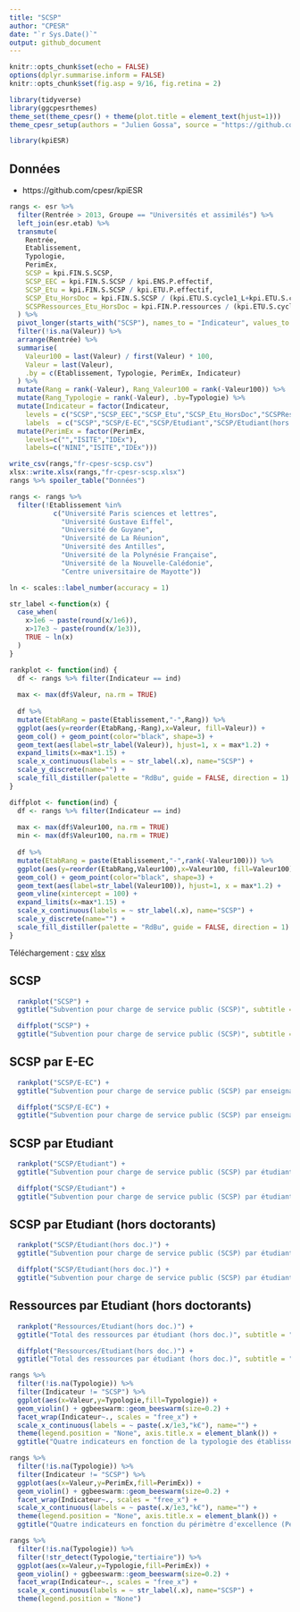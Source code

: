 ```yaml
---
title: "SCSP"
author: "CPESR"
date: "`r Sys.Date()`"
output: github_document
---
```


```r
knitr::opts_chunk$set(echo = FALSE)
options(dplyr.summarise.inform = FALSE)
knitr::opts_chunk$set(fig.asp = 9/16, fig.retina = 2)

library(tidyverse)
library(ggcpesrthemes)
theme_set(theme_cpesr() + theme(plot.title = element_text(hjust=1)))
theme_cpesr_setup(authors = "Julien Gossa", source = "https://github.com/cpesr/RFC/")

library(kpiESR)
```

## Données 

- https://github.com/cpesr/kpiESR

```r
rangs <- esr %>%
  filter(Rentrée > 2013, Groupe == "Universités et assimilés") %>%
  left_join(esr.etab) %>%
  transmute(
    Rentrée,
    Etablissement,
    Typologie,
    PerimEx,
    SCSP = kpi.FIN.S.SCSP,
    SCSP_EEC = kpi.FIN.S.SCSP / kpi.ENS.P.effectif,
    SCSP_Etu = kpi.FIN.S.SCSP / kpi.ETU.P.effectif,
    SCSP_Etu_HorsDoc = kpi.FIN.S.SCSP / (kpi.ETU.S.cycle1_L+kpi.ETU.S.cycle2_M),
    SCSPRessources_Etu_HorsDoc = kpi.FIN.P.ressources / (kpi.ETU.S.cycle1_L+kpi.ETU.S.cycle2_M)
  ) %>%
  pivot_longer(starts_with("SCSP"), names_to = "Indicateur", values_to = "Valeur") %>%
  filter(!is.na(Valeur)) %>%
  arrange(Rentrée) %>%
  summarise(
    Valeur100 = last(Valeur) / first(Valeur) * 100,
    Valeur = last(Valeur),
    .by = c(Etablissement, Typologie, PerimEx, Indicateur)
  ) %>%
  mutate(Rang = rank(-Valeur), Rang_Valeur100 = rank(-Valeur100)) %>%
  mutate(Rang_Typologie = rank(-Valeur), .by=Typologie) %>%
  mutate(Indicateur = factor(Indicateur, 
    levels = c("SCSP","SCSP_EEC","SCSP_Etu","SCSP_Etu_HorsDoc","SCSPRessources_Etu_HorsDoc"),
    labels  = c("SCSP","SCSP/E-EC","SCSP/Etudiant","SCSP/Etudiant(hors doc.)","Ressources/Etudiant(hors doc.)"))) %>%
  mutate(PerimEx = factor(PerimEx,
    levels=c("","ISITE","IDEx"),
    labels=c("NINI","ISITE","IDEx")))

write_csv(rangs,"fr-cpesr-scsp.csv")
xlsx::write.xlsx(rangs,"fr-cpesr-scsp.xlsx")
rangs %>% spoiler_table("Données")

rangs <- rangs %>% 
  filter(!Etablissement %in% 
           c("Université Paris sciences et lettres", 
             "Université Gustave Eiffel",
             "Université de Guyane",
             "Université de La Réunion",
             "Université des Antilles",
             "Université de la Polynésie Française",
             "Université de la Nouvelle-Calédonie",
             "Centre universitaire de Mayotte"))

ln <- scales::label_number(accuracy = 1)

str_label <-function(x) {
  case_when(
    x>1e6 ~ paste(round(x/1e6)),
    x>17e3 ~ paste(round(x/1e3)),
    TRUE ~ ln(x)
  )
}

rankplot <- function(ind) {
  df <- rangs %>% filter(Indicateur == ind) 
    
  max <- max(df$Valeur, na.rm = TRUE)
  
  df %>%
  mutate(EtabRang = paste(Etablissement,"-",Rang)) %>%
  ggplot(aes(y=reorder(EtabRang,-Rang),x=Valeur, fill=Valeur)) +
  geom_col() + geom_point(color="black", shape=3) + 
  geom_text(aes(label=str_label(Valeur)), hjust=1, x = max*1.2) +
  expand_limits(x=max*1.15) +
  scale_x_continuous(labels = ~ str_label(.x), name="SCSP") +
  scale_y_discrete(name="") +
  scale_fill_distiller(palette = "RdBu", guide = FALSE, direction = 1) 
}

diffplot <- function(ind) {
  df <- rangs %>% filter(Indicateur == ind) 
    
  max <- max(df$Valeur100, na.rm = TRUE)
  min <- max(df$Valeur100, na.rm = TRUE)
  
  df %>%
  mutate(EtabRang = paste(Etablissement,"-",rank(-Valeur100))) %>%
  ggplot(aes(y=reorder(EtabRang,Valeur100),x=Valeur100, fill=Valeur100)) +
  geom_col() + geom_point(color="black", shape=3) + 
  geom_text(aes(label=str_label(Valeur100)), hjust=1, x = max*1.2) +
  geom_vline(xintercept = 100) +
  expand_limits(x=max*1.15) +
  scale_x_continuous(labels = ~ str_label(.x), name="SCSP") +
  scale_y_discrete(name="") +
  scale_fill_distiller(palette = "RdBu", guide = FALSE, direction = 1) 
}
```


Téléchargement : [csv]("fr-cpesr-scsp.csv") [xlsx]("fr-cpesr-scsp.xlsx")




## SCSP

```r
  rankplot("SCSP") +
  ggtitle("Subvention pour charge de service public (SCSP)", subtitle = "2022-2023, en millions d'euros")
```

```r
  diffplot("SCSP") +
  ggtitle("Subvention pour charge de service public (SCSP)", subtitle = "2022-2023, en valeur 100 pour 2014")
```

## SCSP par E-EC

```r
  rankplot("SCSP/E-EC") +
  ggtitle("Subvention pour charge de service public (SCSP) par enseignant et/ou chercheur", subtitle = "2021-2022, en millions d'euros")
```

```r
  diffplot("SCSP/E-EC") +
  ggtitle("Subvention pour charge de service public (SCSP) par enseignant et/ou chercheur", subtitle = "2021-2022, en valeur 100 pour 2014")
```


## SCSP par Etudiant


```r
  rankplot("SCSP/Etudiant") +
  ggtitle("Subvention pour charge de service public (SCSP) par étudiant", subtitle = "2022-2023, en milliers d'euros")
```

```r
  diffplot("SCSP/Etudiant") +
  ggtitle("Subvention pour charge de service public (SCSP) par étudiant", subtitle = "2022-2023, en valeur 100 pour 2014")
```




## SCSP par Etudiant (hors doctorants)


```r
  rankplot("SCSP/Etudiant(hors doc.)") +
  ggtitle("Subvention pour charge de service public (SCSP) par étudiant (hors doc.)", subtitle = "2022-2023, en milliers d'euros")
```

```r
  diffplot("SCSP/Etudiant(hors doc.)") +
  ggtitle("Subvention pour charge de service public (SCSP) par étudiant (hors doc.)", subtitle = "2022-2023, en valeur 100 pour 2014")
```


## Ressources par Etudiant (hors doctorants)



```r
  rankplot("Ressources/Etudiant(hors doc.)") +
  ggtitle("Total des ressources par étudiant (hors doc.)", subtitle = "2022-2023, en milliers d'euros")
```

```r
  diffplot("Ressources/Etudiant(hors doc.)") +
  ggtitle("Total des ressources par étudiant (hors doc.)", subtitle = "2022-2023, en valeur 100 pour 2014")
```



```r
rangs %>%
  filter(!is.na(Typologie)) %>%
  filter(Indicateur != "SCSP") %>%
  ggplot(aes(x=Valeur,y=Typologie,fill=Typologie)) +
  geom_violin() + ggbeeswarm::geom_beeswarm(size=0.2) +
  facet_wrap(Indicateur~., scales = "free_x") +
  scale_x_continuous(labels = ~ paste(.x/1e3,"k€"), name="") +
  theme(legend.position = "None", axis.title.x = element_blank()) +
  ggtitle("Quatre indicateurs en fonction de la typologie des établissements")
```


```r
rangs %>%
  filter(!is.na(Typologie)) %>%
  filter(Indicateur != "SCSP") %>%
  ggplot(aes(x=Valeur,y=PerimEx,fill=PerimEx)) +
  geom_violin() + ggbeeswarm::geom_beeswarm(size=0.2) +
  facet_wrap(Indicateur~., scales = "free_x") +
  scale_x_continuous(labels = ~ paste(.x/1e3,"k€"), name="") +
  theme(legend.position = "None", axis.title.x = element_blank()) +
  ggtitle("Quatre indicateurs en fonction du périmètre d'excellence (PérimEx)", subtitle = "Universités pluridisciplinaires ou scientifiques")
```


```r
rangs %>%
  filter(!is.na(Typologie)) %>%
  filter(!str_detect(Typologie,"tertiaire")) %>%
  ggplot(aes(x=Valeur,y=Typologie,fill=PerimEx)) +
  geom_violin() + ggbeeswarm::geom_beeswarm(size=0.2) +
  facet_wrap(Indicateur~., scales = "free_x") +
  scale_x_continuous(labels = ~ str_label(.x), name="SCSP") +
  theme(legend.position = "None")
```
